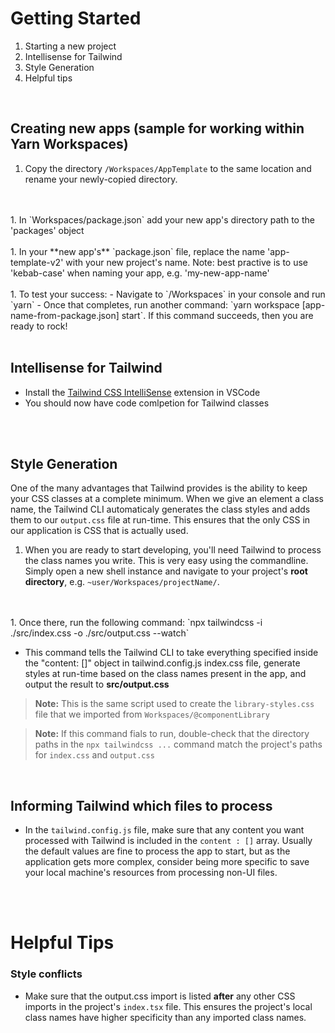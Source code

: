 
<Meta title="Getting Started" />

# Getting Started

1. Starting a new project
1. Intellisense for Tailwind
1. Style Generation
1. Helpful tips

<br />

## Creating new apps (sample for working within Yarn Workspaces)
1. Copy the directory `/Workspaces/AppTemplate` to the same location and rename your newly-copied directory.
<br />
<br />
1. In `Workspaces/package.json` add your new app's directory path to the 'packages' object
<br />
<br />
1. In your **new app's** `package.json` file, replace the name 'app-template-v2' with your new project's name. Note: best practive is to use 'kebab-case' when naming your app, e.g. 'my-new-app-name'
<br />
<br />
1. To test your success:
- Navigate to `/Workspaces` in your console and run `yarn` 
- Once that completes, run another command: `yarn workspace [app-name-from-package.json] start`. If this command succeeds, then you are ready to rock!
<br />
<br />

## Intellisense for Tailwind
- Install the [Tailwind CSS IntelliSense](https://marketplace.visualstudio.com/items?itemName=bradlc.vscode-tailwindcss) extension in VSCode
- You should now have code comlpetion for Tailwind classes
<br />
<br />

## Style Generation

One of the many advantages that Tailwind provides is the ability to keep your CSS classes at a complete minimum. When we give an element a class name, the Tailwind CLI automaticaly generates the class styles and adds them to our `output.css` file at run-time. This ensures that the only CSS in our application is CSS that is actually used. 

1. When you are ready to start developing, you'll need Tailwind to process the class names you write. This is very easy using the commandline. Simply open a new shell instance and navigate to your project's **root directory**, e.g. `~user/Workspaces/projectName/`. 
<br />
<br />
1. Once there, run the following command: `npx tailwindcss -i ./src/index.css -o ./src/output.css --watch`

- This command tells the Tailwind CLI to take everything specified inside the "content: []" object in tailwind.config.js index.css file, generate styles at run-time based on the class names present in the app, and output the result to **src/output.css**

> **Note:** This is the same script used to create the `library-styles.css` file that we imported from `Workspaces/@componentLibrary`

> **Note:** If this command fials to run, double-check that the directory paths in the `npx tailwindcss ...` command match the project's paths for `index.css` and `output.css`

<br />

## Informing Tailwind which files to process
- In the `tailwind.config.js` file, make sure that any content you want processed with Tailwind is included in the `content : []` array. Usually the default values are fine to process the app to start, but as the application gets more complex, consider being more specific to save your local machine's resources from processing non-UI files.

<br />
<br />

# Helpful Tips

### Style conflicts
- Make sure that the output.css import is listed **after** any other CSS imports in the project's `index.tsx` file. This ensures the project's local class names have higher specificity than any imported class names.